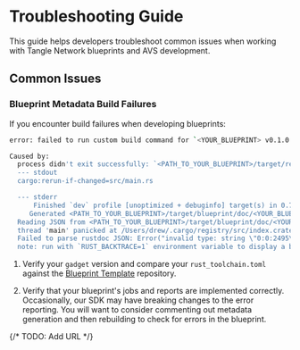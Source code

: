 
# Troubleshooting Guide

This guide helps developers troubleshoot common issues when working with Tangle Network blueprints and AVS development.

## Common Issues

### Blueprint Metadata Build Failures

If you encounter build failures when developing blueprints:

```bash
error: failed to run custom build command for `<YOUR_BLUEPRINT> v0.1.0 (<PATH_TO_YOUR_BLUEPRINT>)`

Caused by:
  process didn't exit successfully: `<PATH_TO_YOUR_BLUEPRINT>/target/release/build/<YOUR_BLUEPRINT>-<ID>/build-script-build` (exit status: 101)
  --- stdout
  cargo:rerun-if-changed=src/main.rs

  --- stderr
      Finished `dev` profile [unoptimized + debuginfo] target(s) in 0.75s
     Generated <PATH_TO_YOUR_BLUEPRINT>/target/blueprint/doc/<YOUR_BLUEPRINT>.json
  Reading JSON from <PATH_TO_YOUR_BLUEPRINT>/target/blueprint/doc/<YOUR_BLUEPRINT>.json
  thread 'main' panicked at /Users/drew/.cargo/registry/src/index.crates.io-6f17d22bba15001f/blueprint-metadata-0.1.6/src/lib.rs:410:59:
  Failed to parse rustdoc JSON: Error("invalid type: string \"0:0:2495\", expected u32", line: 1, column: 18)
  note: run with `RUST_BACKTRACE=1` environment variable to display a backtrace
```

1. Verify your `gadget` version and compare your `rust_toolchain.toml` against the [Blueprint Template](https://github.com/tangle-network/blueprint-template) repository.

<GithubFileReaderDisplay
  url="https://github.com/tangle-network/blueprint-template/blob/main/rust-toolchain.toml"
  startLine={1}
  toLine={7}
  title="Blueprint Template rust_toolchain.toml"
/>

2. Verify that your blueprint's jobs and reports are implemented correctly. Occasionally, our SDK may have breaking changes to the error reporting. You will want to consider commenting out metadata generation and then rebuilding to check for errors in the blueprint.

{/* TODO: Add URL */}

<GithubFileReaderDisplay
  url=""
  startLine={3}
  toLine={11}
  title="Comment out metadata generation to assess blueprint implementation errors"
/>
